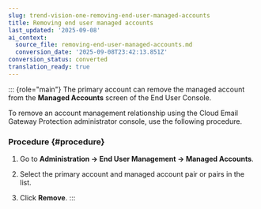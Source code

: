 ```yaml
---
slug: trend-vision-one-removing-end-user-managed-accounts
title: Removing end user managed accounts
last_updated: '2025-09-08'
ai_context:
  source_file: removing-end-user-managed-accounts.md
  conversion_date: '2025-09-08T23:42:13.851Z'
conversion_status: converted
translation_ready: true
---
```


::: {role="main"}
The primary account can remove the managed account from the **Managed Accounts** screen of the End User Console.

To remove an account management relationship using the Cloud Email Gateway Protection administrator console, use the following procedure.

### Procedure {#procedure}

1.  Go to **Administration → End User Management → Managed Accounts**.

2.  Select the primary account and managed account pair or pairs in the list.

3.  Click **Remove**.
:::
